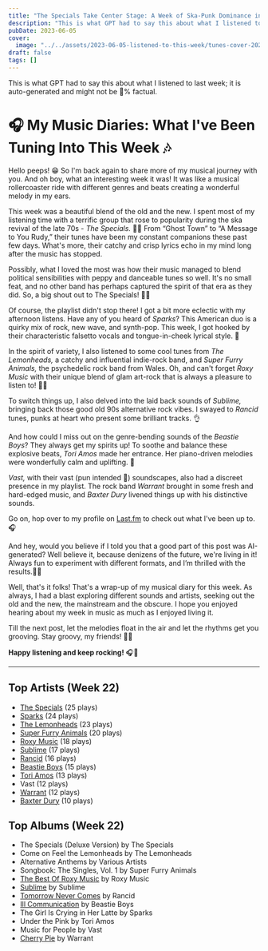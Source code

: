 ```yaml
---
title: "The Specials Take Center Stage: A Week of Ska-Punk Dominance in My Playlist"
description: "This is what GPT had to say this about what I listened to last week; it is auto-generated and might not be 💯% factual."
pubDate: 2023-06-05
cover:
  image: "../../assets/2023-06-05-listened-to-this-week/tunes-cover-2023-06-05-listened-to-this-week.png"
draft: false
tags: []
---
```


<NoteCallout title="Note">
This is what GPT had to say this about what I listened to last week; it is auto-generated and might not be 💯% factual.
</NoteCallout>

# 🎧 My Music Diaries: What I've Been Tuning Into This Week 🎶

Hello peeps! 😁  So I'm back again to share more of my musical journey with you. And oh boy, what an interesting week it was! It was like a musical rollercoaster ride with different genres and beats creating a wonderful melody in my ears. 

This week was a beautiful blend of the old and the new. I spent most of my listening time with a terrific group that rose to popularity during the ska revival of the late 70s - *The Specials.* 🎷🎺 From “Ghost Town” to “A Message to You Rudy,” their tunes have been my constant companions these past few days. What's more, their catchy and crisp lyrics echo in my mind long after the music has stopped. 

Possibly, what I loved the most was how their music managed to blend political sensibilities with peppy and danceable tunes so well. It's no small feat, and no other band has perhaps captured the spirit of that era as they did. So, a big shout out to The Specials! 👏😎 

Of course, the playlist didn't stop there! I got a bit more eclectic with my afternoon listens. Have any of you heard of *Sparks*? This American duo is a quirky mix of rock, new wave, and synth-pop. This week, I got hooked by their characteristic falsetto vocals and tongue-in-cheek lyrical style. 🎵

In the spirit of variety, I also listened to some cool tunes from *The Lemonheads,* a catchy and influential indie-rock band, and *Super Furry Animals,* the psychedelic rock band from Wales. Oh, and can't forget *Roxy Music* with their unique blend of glam art-rock that is always a pleasure to listen to! 🎸🥁

To switch things up, I also delved into the laid back sounds of *Sublime,* bringing back those good old 90s alternative rock vibes. I swayed to *Rancid* tunes, punks at heart who present some brilliant tracks. 👌 

And how could I miss out on the genre-bending sounds of the *Beastie Boys*? They always get my spirits up! To soothe and balance these explosive beats, *Tori Amos* made her entrance. Her piano-driven melodies were wonderfully calm and uplifting. 🎹

*Vast,* with their vast (pun intended 🙈) soundscapes, also had a discreet presence in my playlist. The rock band *Warrant* brought in some fresh and hard-edged music, and *Baxter Dury* livened things up with his distinctive sounds. 

Go on, hop over to my profile on [Last.fm](https://www.last.fm/user/RussMckendrick) to check out what I've been up to. 🎧

And hey, would you believe if I told you that a good part of this post was AI-generated? Well believe it, because denizens of the future, we're living in it! Always fun to experiment with different formats, and I’m thrilled with the results.🤖💫

Well, that's it folks! That's a wrap-up of my musical diary for this week. As always, I had a blast exploring different sounds and artists, seeking out the old and the new, the mainstream and the obscure. I hope you enjoyed hearing about my week in music as much as I enjoyed living it. 

Till the next post, let the melodies float in the air and let the rhythms get you grooving. Stay groovy, my friends! 🤘🎼

**Happy listening and keep rocking!** 🎧🚀


---

## Top Artists (Week 22)

- [The Specials](https://www.russ.fm/artist/the-specials/) (25 plays)
- [Sparks](https://www.russ.fm/artist/sparks/) (24 plays)
- [The Lemonheads](https://www.russ.fm/artist/the-lemonheads/) (23 plays)
- [Super Furry Animals](https://www.russ.fm/artist/super-furry-animals/) (20 plays)
- [Roxy Music](https://www.russ.fm/artist/roxy-music/) (18 plays)
- [Sublime](https://www.russ.fm/artist/sublime/) (17 plays)
- [Rancid](https://www.russ.fm/artist/rancid/) (16 plays)
- [Beastie Boys](https://www.russ.fm/artist/beastie-boys/) (15 plays)
- [Tori Amos](https://www.russ.fm/artist/tori-amos/) (13 plays)
- Vast (12 plays)
- [Warrant](https://www.russ.fm/artist/warrant/) (12 plays)
- [Baxter Dury](https://www.russ.fm/artist/baxter-dury/) (10 plays)

## Top Albums (Week 22)

- The Specials (Deluxe Version) by The Specials
- Come on Feel the Lemonheads by The Lemonheads
- Alternative Anthems by Various Artists
- Songbook: The Singles, Vol. 1 by Super Furry Animals
- [The Best Of Roxy Music](https://www.russ.fm/albums/the-best-of-roxy-music-24389216/) by Roxy Music
- [Sublime](https://www.russ.fm/albums/sublime-8687804/) by Sublime
- [Tomorrow Never Comes](https://www.russ.fm/albums/tomorrow-never-comes-27265383/) by Rancid
- [Ill Communication](https://www.russ.fm/albums/ill-communication-1856276/) by Beastie Boys
- The Girl Is Crying in Her Latte by Sparks
- Under the Pink by Tori Amos
- Music for People by Vast
- [Cherry Pie](https://www.russ.fm/albums/cherry-pie-26175560/) by Warrant